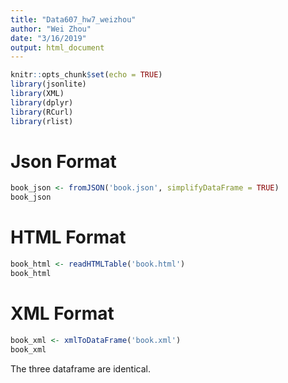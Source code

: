 ```yaml
---
title: "Data607_hw7_weizhou"
author: "Wei Zhou"
date: "3/16/2019"
output: html_document
---
```


```r
knitr::opts_chunk$set(echo = TRUE)
library(jsonlite)
library(XML)
library(dplyr)
library(RCurl)
library(rlist)
```


# Json Format
```r
book_json <- fromJSON('book.json', simplifyDataFrame = TRUE)
book_json
```

# HTML Format
```r
book_html <- readHTMLTable('book.html')
book_html
```

# XML Format

```r
book_xml <- xmlToDataFrame('book.xml')
book_xml
```

The three dataframe are identical. 
